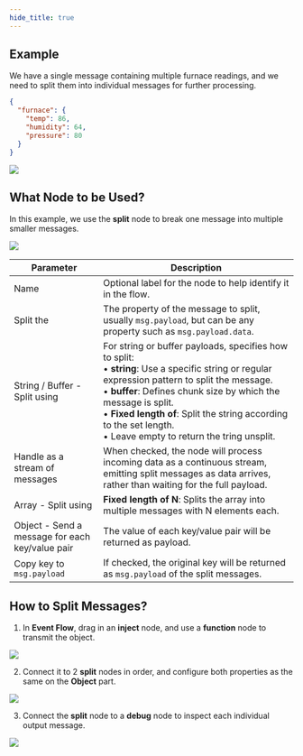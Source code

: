 ```yaml
---
hide_title: true
---
```


## Example
We have a single message containing multiple furnace readings, and we need to split them into individual messages for further processing.

```json
{
  "furnace": {
    "temp": 86,
    "humidity": 64,
    "pressure": 80
  }
}
```

<img width={650} src="http://communityimage2.oss-cn-hangzhou.aliyuncs.com/132.png" />

## What Node to be Used?
In this example, we use the **split** node to break one message into multiple smaller messages.

<img width={450} src="http://communityimage2.oss-cn-hangzhou.aliyuncs.com/136.png" />

<table>
<thead>
<tr>
<th>Parameter</th> 
<th>Description</th> 
</tr> 
</thead> 
<tbody> 
<tr> 
<td>Name</td>
<td> Optional label for the node to help identify it in the flow. </td> 
</tr> 
<tr> 
<td>Split the</td> 
<td> The property of the message to split, usually <code>msg.payload</code>, but can be any property such as <code>msg.payload.data</code>. </td> 
</tr> 
<tr> 
<td>String / Buffer - Split using</td> 
<td> For string or buffer payloads, specifies how to split:<br/> 
 • <b>string</b>: Use a specific string or regular expression pattern to split the message.<br/>
 • <b>buffer</b>: Defines chunk size by which the message is split. <br/>
 • <b>Fixed length of</b>: Split the string according to the set length. <br/>
 • Leave empty to return the tring unsplit.</td> 
</tr> 
<tr> 
<td>Handle as a stream of messages</td> 
<td> When checked, the node will process incoming data as a continuous stream, emitting split messages as data arrives, rather than waiting for the full payload. </td> 
</tr> 
<tr> 
<td>Array - Split using</td> 
<td> <b>Fixed length of N</b>: Splits the array into multiple messages with N elements each. </td> 
</tr> 
<tr> 
<td>Object - Send a message for each key/value pair</td> 
<td>The value of each key/value pair will be returned as payload.</td> 
</tr> 
<tr> 
<td>Copy key to <code>msg.payload</code></td> 
<td> If checked, the original key will be returned as <code>msg.payload</code> of the split messages. </td> 
</tr> 
</tbody> 
</table>

## How to Split Messages?

1. In **Event Flow**, drag in an **inject** node, and use a **function** node to transmit the object.

<img width={450} src="http://communityimage2.oss-cn-hangzhou.aliyuncs.com/142.png" />

2. Connect it to 2 **split** nodes in order, and configure both properties as the same on the **Object** part.

<img width={450} src="http://communityimage2.oss-cn-hangzhou.aliyuncs.com/141.png" />

3. Connect the **split** node to a **debug** node to inspect each individual output message.

<img width={650} src="http://communityimage2.oss-cn-hangzhou.aliyuncs.com/143.png" />